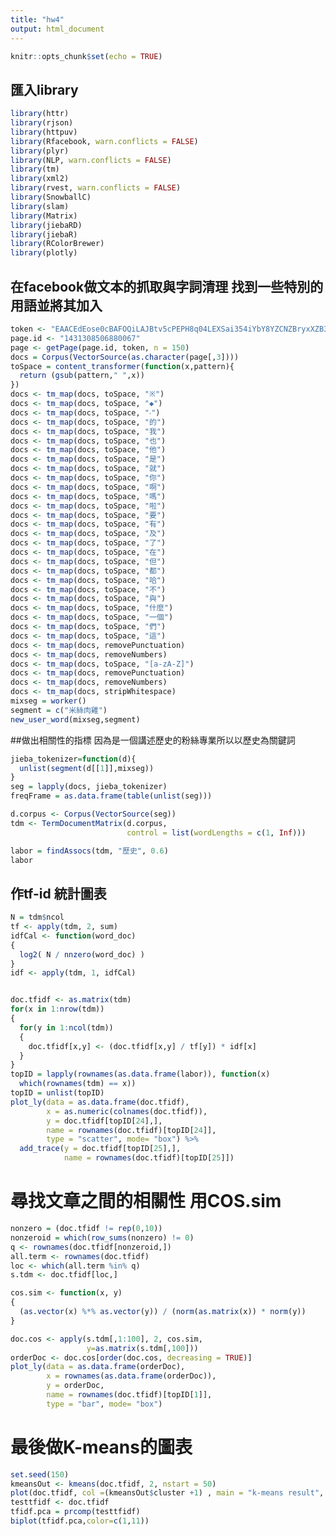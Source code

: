 ---
title: "hw4"
output: html_document
---
```{r setup, include=FALSE}
knitr::opts_chunk$set(echo = TRUE)
```
## 匯入library
```{r echo=TRUE,warning=FALSE}
library(httr)
library(rjson)
library(httpuv)
library(Rfacebook, warn.conflicts = FALSE)
library(plyr)
library(NLP, warn.conflicts = FALSE)
library(tm)
library(xml2)
library(rvest, warn.conflicts = FALSE)
library(SnowballC)
library(slam)
library(Matrix)
library(jiebaRD)
library(jiebaR)
library(RColorBrewer)
library(plotly)
```
## 在facebook做文本的抓取與字詞清理 找到一些特別的用語並將其加入
```{r pressure, echo=TRUE,warning=FALSE}
token <- "EAACEdEose0cBAFOQiLAJBtv5cPEPH8q04LEXSai354iYbY8YZCNZBryxXZB38JLrmZChtxMRhjIcgnKr9YaSuTKjW9xBnuRtVnnseBjJukgToLHXzI538b7NPWihF85pEPck6OJjZBYCOuIKSc1FfWf480y3hw5SWkQGmoh5tEurjstLxFmlWkjd34lfFDR9PPS19RBE4ri9I7Jvx7FNR" 
page.id <- "1431308506880067" 
page <- getPage(page.id, token, n = 150)
docs = Corpus(VectorSource(as.character(page[,3])))
toSpace = content_transformer(function(x,pattern){
  return (gsub(pattern," ",x))
})
docs <- tm_map(docs, toSpace, "※")
docs <- tm_map(docs, toSpace, "◆")
docs <- tm_map(docs, toSpace, "‧")
docs <- tm_map(docs, toSpace, "的")
docs <- tm_map(docs, toSpace, "我")
docs <- tm_map(docs, toSpace, "也")
docs <- tm_map(docs, toSpace, "他")
docs <- tm_map(docs, toSpace, "是")
docs <- tm_map(docs, toSpace, "就")
docs <- tm_map(docs, toSpace, "你")
docs <- tm_map(docs, toSpace, "啊")
docs <- tm_map(docs, toSpace, "嗎")
docs <- tm_map(docs, toSpace, "啦")
docs <- tm_map(docs, toSpace, "要")
docs <- tm_map(docs, toSpace, "有")
docs <- tm_map(docs, toSpace, "及")
docs <- tm_map(docs, toSpace, "了")
docs <- tm_map(docs, toSpace, "在")
docs <- tm_map(docs, toSpace, "但")
docs <- tm_map(docs, toSpace, "都")
docs <- tm_map(docs, toSpace, "哈")
docs <- tm_map(docs, toSpace, "不")
docs <- tm_map(docs, toSpace, "與")
docs <- tm_map(docs, toSpace, "什麼")
docs <- tm_map(docs, toSpace, "一個")
docs <- tm_map(docs, toSpace, "們")
docs <- tm_map(docs, toSpace, "這")
docs <- tm_map(docs, removePunctuation)
docs <- tm_map(docs, removeNumbers)
docs <- tm_map(docs, toSpace, "[a-zA-Z]")
docs <- tm_map(docs, removePunctuation)
docs <- tm_map(docs, removeNumbers)
docs <- tm_map(docs, stripWhitespace)
mixseg = worker()
segment = c("米絲肉雞")
new_user_word(mixseg,segment)
```
##做出相關性的指標 因為是一個講述歷史的粉絲專業所以以歷史為關鍵詞
```{r  echo=TRUE}

jieba_tokenizer=function(d){
  unlist(segment(d[[1]],mixseg))
}
seg = lapply(docs, jieba_tokenizer)
freqFrame = as.data.frame(table(unlist(seg)))

d.corpus <- Corpus(VectorSource(seg))
tdm <- TermDocumentMatrix(d.corpus, 
                          control = list(wordLengths = c(1, Inf)))

labor = findAssocs(tdm, "歷史", 0.6)
labor
```
## 作tf-id 統計圖表
```{r  echo=TRUE,warning=FALSE}
N = tdm$ncol
tf <- apply(tdm, 2, sum)
idfCal <- function(word_doc)
{ 
  log2( N / nnzero(word_doc) ) 
}
idf <- apply(tdm, 1, idfCal)


doc.tfidf <- as.matrix(tdm)
for(x in 1:nrow(tdm))
{
  for(y in 1:ncol(tdm))
  {
    doc.tfidf[x,y] <- (doc.tfidf[x,y] / tf[y]) * idf[x]
  }
}
topID = lapply(rownames(as.data.frame(labor)), function(x) 
  which(rownames(tdm) == x))
topID = unlist(topID)
plot_ly(data = as.data.frame(doc.tfidf),
        x = as.numeric(colnames(doc.tfidf)),
        y = doc.tfidf[topID[24],], 
        name = rownames(doc.tfidf)[topID[24]],
        type = "scatter", mode= "box") %>%
  add_trace(y = doc.tfidf[topID[25],],
            name = rownames(doc.tfidf)[topID[25]])
```
# 尋找文章之間的相關性 用COS.sim
```{r echo=TRUE,warning=FALSE}
nonzero = (doc.tfidf != rep(0,10))
nonzeroid = which(row_sums(nonzero) != 0)
q <- rownames(doc.tfidf[nonzeroid,])
all.term <- rownames(doc.tfidf)
loc <- which(all.term %in% q)
s.tdm <- doc.tfidf[loc,]

cos.sim <- function(x, y)
{ 
  (as.vector(x) %*% as.vector(y)) / (norm(as.matrix(x)) * norm(y)) 
}

doc.cos <- apply(s.tdm[,1:100], 2, cos.sim,
                 y=as.matrix(s.tdm[,100]))
orderDoc <- doc.cos[order(doc.cos, decreasing = TRUE)]
plot_ly(data = as.data.frame(orderDoc),
        x = rownames(as.data.frame(orderDoc)),
        y = orderDoc, 
        name = rownames(doc.tfidf)[topID[1]],
        type = "bar", mode= "box")
```

# 最後做K-means的圖表

```{r echo=TRUE,warning=FALSE}
set.seed(150)
kmeansOut <- kmeans(doc.tfidf, 2, nstart = 50)
plot(doc.tfidf, col =(kmeansOut$cluster +1) , main = "k-means result", pch=18, cex=2)
testtfidf <- doc.tfidf
tfidf.pca = prcomp(testtfidf)
biplot(tfidf.pca,color=c(1,11))
```